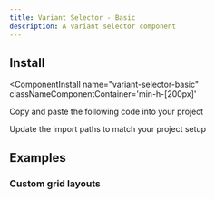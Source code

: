 ```yaml
---
title: Variant Selector - Basic
description: A variant selector component
---
```



<ComponentPreview 
  name="variant-selector-basic-ex-01"     
  classNameComponentContainer='min-h-[200px]' 
/>


## Install
<ComponentInstall
  name="variant-selector-basic"     
  classNameComponentContainer='min-h-[200px]' 
>
<CLIInstall  name="variant-selector-basic"   />

<ManualInstall>

<Steps>

<Step>

Copy and paste the following code into your project

</Step>

<ComponentSource name="variant-selector-basic"/>

<Step>

Update the import paths to match your project setup

</Step>

</Steps>


</ManualInstall>


</ComponentInstall>


## Examples

### Custom grid layouts
<ComponentPreview 
  name="variant-selector-basic-ex-02"     
  classNameComponentContainer='min-h-[200px]' 
/>


